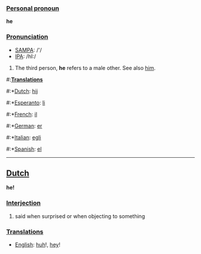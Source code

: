 ===[[Personal pronoun]]===
'''he'''

===[[Pronunciation]]===
*[[w:SAMPA|SAMPA]]: /'/
*[[w:IPA|IPA]]: /hI:/

# The third person, '''he''' refers to a male other. See also [[him]].

#:'''[[Translation]]s'''
#:*[[Dutch]]: [[hij]]
#:*[[Esperanto]]: [[li]]
#:*[[French]]: [[il]]
#:*[[German]]: [[er]]
#:*[[Italian]]: [[egli]]
#:*[[Spanish]]: [[el]]

----

==[[Dutch]]==

'''he!'''

===[[Interjection]]===

# said when surprised or when objecting to something

===[[Translation]]s===
*[[English]]: [[huh]]!, [[hey]]!